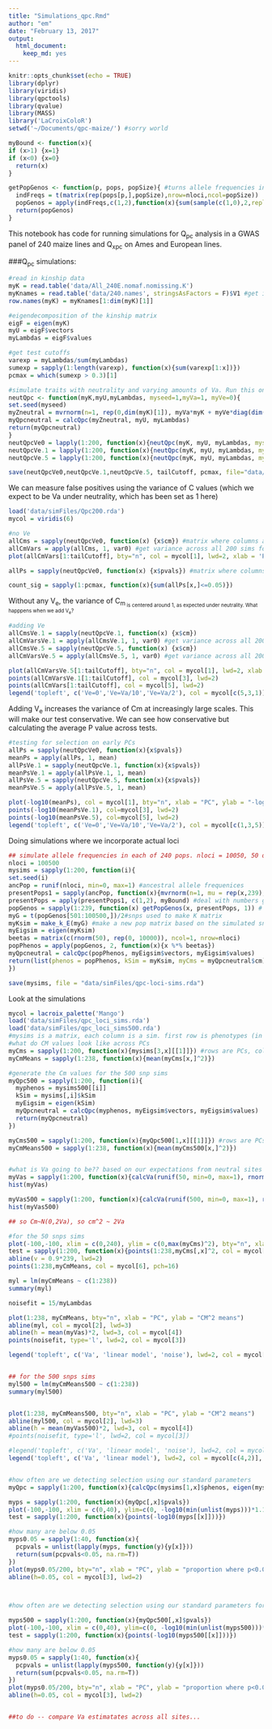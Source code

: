```yaml
---
title: "Simulations_qpc.Rmd"
author: "em"
date: "February 13, 2017"
output:
  html_document:
    keep_md: yes
---
```


```r
knitr::opts_chunk$set(echo = TRUE)
library(dplyr)
library(viridis)
library(qpctools)
library(qvalue)
library(MASS)
library('LaCroixColoR')
setwd('~/Documents/qpc-maize/') #sorry world

myBound <- function(x){
if (x>1) {x=1}
if (x<0) {x=0}
  return(x)
}

getPopGenos <- function(p, pops, popSize){ #turns allele frequencies into individual genotypes, p is row, pops is the matrix of frequencies, popSize is the # of individuals per pop
  indFreqs = t(matrix(rep(pops[p,],popSize),nrow=nloci,ncol=popSize))
  popGenos = apply(indFreqs,c(1,2),function(x){sum(sample(c(1,0),2,replace=TRUE, prob = c(x,1-x)))})
  return(popGenos)
}
```

This notebook has code for running simulations for Q<sub>pc</sub> analysis in a GWAS panel of 240 maize lines and Q<sub>xpc</sub> on Ames and European lines.


###Q<sub>pc</sub> simulations:

```r
#read in kinship data
myK = read.table('data/All_240E.nomaf.nomissing.K')
myKnames = read.table('data/240.names', stringsAsFactors = F)$V1 #get individual names
row.names(myK) = myKnames[1:dim(myK)[1]]

#eigendecomposition of the kinship matrix
eigF = eigen(myK)
myU = eigF$vectors
myLambdas = eigF$values

#get test cutoffs
varexp = myLambdas/sum(myLambdas)
sumexp = sapply(1:length(varexp), function(x){sum(varexp[1:x])})
pcmax = which(sumexp > 0.3)[1]
```

```r


#simulate traits with neutrality and varying amounts of Va. Run this once and save output to save time.
neutQpc <- function(myK,myU,myLambdas, myseed=1,myVa=1, myVe=0){
set.seed(myseed)
myZneutral = mvrnorm(n=1, rep(0,dim(myK)[1]), myVa*myK + myVe*diag(dim(myK)[1])) #neutral traits
myQpcneutral = calcQpc(myZneutral, myU, myLambdas)
return(myQpcneutral)
}
neutQpcVe0 = lapply(1:200, function(x){neutQpc(myK, myU, myLambdas, myseed=x, myVa=1, myVe=0)})#no Ve
neutQpcVe.1 = lapply(1:200, function(x){neutQpc(myK, myU, myLambdas, myseed=x,myVa=1, myVe=.1)}) #Ve = Va/10
neutQpcVe.5 = lapply(1:200, function(x){neutQpc(myK, myU, myLambdas, myseed=x,myVa=1, myVe=.5)}) #Ve = Va/2

save(neutQpcVe0,neutQpcVe.1,neutQpcVe.5, tailCutoff, pcmax, file="data/simFiles/Qpc200.rda")
```

We can measure false positives using the variance of C values (which we expect to be Va under neutrality, which has been set as 1 here)
```r
load('data/simFiles/Qpc200.rda')
mycol = viridis(6)

#no Ve
allCms = sapply(neutQpcVe0, function(x) {x$cm}) #matrix where columns are the Cm values for a given simulation (from PC1 to PC 239)
allCmVars = apply(allCms, 1, var0) #get variance across all 200 sims for each pc
plot(allCmVars[1:tailCutoff], bty="n", col = mycol[1], lwd=2, xlab = 'PC', ylab = "var(Cm) with no Ve", xlim = c(0,tailCutoff))

allPs = sapply(neutQpcVe0, function(x) {x$pvals}) #matrix where columns are the Cm values for a given simulation (from PC1 to PC 239)

count_sig = sapply(1:pcmax, function(x){sum(allPs[x,]<=0.05)})
```

Without any V<sub>e</sub>, the variance of C<sub>m<sub> is centered around 1, as expected under neutrality. What happpens when we add V<sub>e</sub>?

```r
#adding Ve
allCmsVe.1 = sapply(neutQpcVe.1, function(x) {x$cm})
allCmVarsVe.1 = apply(allCmsVe.1, 1, var0) #get variance across all 200 sims for each pc
allCmsVe.5 = sapply(neutQpcVe.5, function(x) {x$cm})
allCmVarsVe.5 = apply(allCmsVe.5, 1, var0) #get variance across all 200 sims for each pc

plot(allCmVarsVe.5[1:tailCutoff], bty="n", col = mycol[1], lwd=2, xlab = 'PC', ylab = "var(Cm)", xlim = c(0, tailCutoff), ylim=c(0,3.5))
points(allCmVarsVe.1[1:tailCutoff], col = mycol[3], lwd=2)
points(allCmVars[1:tailCutoff], col = mycol[5], lwd=2)
legend('topleft', c('Ve=0','Ve=Va/10','Ve=Va/2'), col = mycol[c(5,3,1)], pch=1, bty="n", pt.lwd=2)

```

Adding V<sub>e</sub> increases the variance of Cm at increasingly large scales. This will make our test conservative. We can see how conservative but calculating the average P value across tests. 

```r
#testing for selection on early PCs
allPs = sapply(neutQpcVe0, function(x){x$pvals})
meanPs = apply(allPs, 1, mean)
allPsVe.1 = sapply(neutQpcVe.1, function(x){x$pvals})
meanPsVe.1 = apply(allPsVe.1, 1, mean)
allPsVe.5 = sapply(neutQpcVe.5, function(x){x$pvals})
meanPsVe.5 = apply(allPsVe.5, 1, mean)

plot(-log10(meanPs), col = mycol[1], bty="n", xlab = "PC", ylab = "-log10(p)", ylim=c(0.1,0.5), lwd=2)
points(-log10(meanPsVe.1), col=mycol[3], lwd=2)
points(-log10(meanPsVe.5), col=mycol[5], lwd=2)
legend('topleft', c('Ve=0','Ve=Va/10','Ve=Va/2'), col = mycol[c(1,3,5)], pch=1, bty="n", pt.lwd=2)
```

Doing simulations where we incorporate actual loci

```r


## simulate allele frequencies in each of 240 pops. nloci = 10050, 50 of these are used to make the trait, the rest to estimate K
nloci = 100500
mysims = sapply(1:200, function(i){
set.seed(i)
ancPop = runif(nloci, min=0, max=1) #ancestral allele frequenices
presentPops1 = sapply(ancPop, function(x){mvrnorm(n=1, mu = rep(x,239), x*(1-x)*myK)})
presentPops = apply(presentPops1, c(1,2), myBound) #deal with numbers greater or less than 0 (the outer bounds are sticky)
popGenos = sapply(1:239, function(x) getPopGenos(x, presentPops, 1)) # matrix where each row is a SNP and each column is an individual
myG = t(popGenos[501:100500,])/2#snps used to make K matrix
myKsim = make_k_E(myG) #make a new pop matrix based on the simulated snps
myEigsim = eigen(myKsim)
beetas = matrix(c(rnorm(50), rep(0, 10000)), ncol=1, nrow=nloci) 
popPhenos = apply(popGenos, 2, function(x){x %*% beetas})
myQpcneutral = calcQpc(popPhenos, myEigsim$vectors, myEigsim$values)
return(list(phenos = popPhenos, kSim = myKsim, myCms = myQpcneutral$cm))
})

save(mysims, file = "data/simFiles/qpc-loci-sims.rda")


```


Look at the simulations



```r
mycol = lacroix_palette('Mango')
load('data/simFiles/qpc_loci_sims.rda')
load('data/simFiles/qpc_loci_sims500.rda')
#mysims is a matrix, each column is a sim. first row is phenotypes (in 1 item list), second row is a one item list with the kinship matrix in it, third row is a list of the cm values. 
#what do CM values look like across PCs
myCms = sapply(1:200, function(x){mysims[3,x][[1]]}) #rows are PCs, cols are simulations
myCmMeans = sapply(1:238, function(x){mean(myCms[x,]^2)})

#generate the Cm values for the 500 snp sims
myQpc500 = sapply(1:200, function(i){
  myphenos = mysims500[[i]]
  kSim = mysims[,i]$kSim
  myEigsim = eigen(kSim)
  myQpcneutral = calcQpc(myphenos, myEigsim$vectors, myEigsim$values)
  return(myQpcneutral)
})

myCms500 = sapply(1:200, function(x){myQpc500[1,x][[1]]}) #rows are PCs, cols are simulations
myCmMeans500 = sapply(1:238, function(x){mean(myCms500[x,]^2)})


#what is Va going to be?? based on our expectations from neutral sites
myVas = sapply(1:200, function(x){calcVa(runif(50, min=0, max=1), rnorm(50))})
hist(myVas)

myVas500 = sapply(1:200, function(x){calcVa(runif(500, min=0, max=1), rnorm(500))})
hist(myVas500)

## so Cm~N(0,2Va), so cm^2 ~ 2Va

#for the 50 snps sims
plot(-100,-100, xlim = c(0,240), ylim = c(0,max(myCms)^2), bty="n", xlab = "PC", ylab = "Cm^2")
test = sapply(1:200, function(x){points(1:238,myCms[,x]^2, col = mycol[3])})
abline(v = 0.9*239, lwd=2)
points(1:238,myCmMeans, col = mycol[6], pch=16)

myl = lm(myCmMeans ~ c(1:238))
summary(myl)

noisefit = 15/myLambdas

plot(1:238, myCmMeans, bty="n", xlab = "PC", ylab = "CM^2 means")
abline(myl, col = mycol[2], lwd=3)
abline(h = mean(myVas)*2, lwd=3, col = mycol[4])
points(noisefit, type='l', lwd=2, col = mycol[3])

legend('topleft', c('Va', 'linear model', 'noise'), lwd=2, col = mycol[c(4,2,3)], bty="n")


## for the 500 snps sims
myl500 = lm(myCmMeans500 ~ c(1:238))
summary(myl500)


plot(1:238, myCmMeans500, bty="n", xlab = "PC", ylab = "CM^2 means")
abline(myl500, col = mycol[2], lwd=3)
abline(h = mean(myVas500)*2, lwd=3, col = mycol[4])
#points(noisefit, type='l', lwd=2, col = mycol[3])

#legend('topleft', c('Va', 'linear model', 'noise'), lwd=2, col = mycol[c(4,2,3)], bty="n")
legend('topleft', c('Va', 'linear model'), lwd=2, col = mycol[c(4,2)], bty="n")


#how often are we detecting selection using our standard parameters
myQpc = sapply(1:200, function(x){calcQpc(mysims[1,x]$phenos, eigen(mysims[2,x]$kSim)$vectors, eigen(mysims[2,x]$kSim)$values)})

myps = sapply(1:200, function(x){myQpc[,x]$pvals})
plot(-100,-100, xlim = c(0,40), ylim=c(0, -log10(min(unlist(myps)))*1.1), bty="n", xlab = "PC", ylab = "-log10 p")
test = sapply(1:200, function(x){points(-log10(myps[[x]]))})

#how many are below 0.05
myps0.05 = sapply(1:40, function(x){
  pcpvals = unlist(lapply(myps, function(y){y[x]}))
  return(sum(pcpvals<0.05, na.rm=T))
})
plot(myps0.05/200, bty="n", xlab = "PC", ylab = "proportion where p<0.05", ylim = c(0,0.25))
abline(h=0.05, col = mycol[3], lwd=2)



#how often are we detecting selection using our standard parameters for 500 snps

myps500 = sapply(1:200, function(x){myQpc500[,x]$pvals})
plot(-100,-100, xlim = c(0,40), ylim=c(0, -log10(min(unlist(myps500)))*1.1), bty="n", xlab = "PC", ylab = "-log10 p")
test = sapply(1:200, function(x){points(-log10(myps500[[x]]))})

#how many are below 0.05
myps0.05 = sapply(1:40, function(x){
  pcpvals = unlist(lapply(myps500, function(y){y[x]}))
  return(sum(pcpvals<0.05, na.rm=T))
})
plot(myps0.05/200, bty="n", xlab = "PC", ylab = "proportion where p<0.05", ylim = c(0,0.25))
abline(h=0.05, col = mycol[3], lwd=2)


##to do -- compare Va estimatates across all sites...

```
































